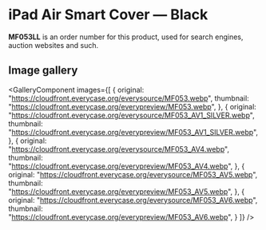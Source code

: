 
# iPad Air Smart Cover — Black

<Callout type='info' emoji='👉🏻'>**MF053LL** is an order number for this product, used for search engines, auction websites and such.</Callout>

## Image gallery

<GalleryComponent
    images={[
      {
        original: "https://cloudfront.everycase.org/everysource/MF053.webp",
        thumbnail: "https://cloudfront.everycase.org/everypreview/MF053.webp",
      },
      {
        original: "https://cloudfront.everycase.org/everysource/MF053_AV1_SILVER.webp",
        thumbnail: "https://cloudfront.everycase.org/everypreview/MF053_AV1_SILVER.webp",
      },
      {
        original: "https://cloudfront.everycase.org/everysource/MF053_AV4.webp",
        thumbnail: "https://cloudfront.everycase.org/everypreview/MF053_AV4.webp",
      },
      {
        original: "https://cloudfront.everycase.org/everysource/MF053_AV5.webp",
        thumbnail: "https://cloudfront.everycase.org/everypreview/MF053_AV5.webp",
      },
      {
        original: "https://cloudfront.everycase.org/everysource/MF053_AV6.webp",
        thumbnail: "https://cloudfront.everycase.org/everypreview/MF053_AV6.webp",
      }
    ]}
  />

